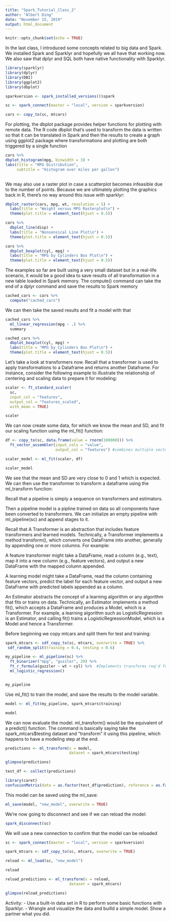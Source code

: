 ```yaml
---
title: "Spark_Tutorial_Class_2"
author: "Albert Ding"
date: "November 15, 2019"
output: html_document
---
```


```r
knitr::opts_chunk$set(echo = TRUE)
```

In the last class, I introduced some concepts related to big data and Spark. We installed Spark and Sparklyr and hopefully we all have that working now. We also saw that dplyr and SQL both have native functionality with Sparklyr.

```r
library(sparklyr)
library(dplyr)
library(DBI)
library(ggplot2)
library(dbplot)

sparkversion <- spark_installed_versions()$spark

sc <- spark_connect(master = "local", version = sparkversion)

cars <- copy_to(sc, mtcars)

```


For plotting, the dbplot package provides helper functions for plotting with remote data. The R code dbplot that's used to transform the data is written so that it can be translated in Spark and then the results to create a graph using ggplot2 package where transformations and plotting are both triggered by a single function

```r
cars %>%
dbplot_histogram(mpg, binwidth = 3) +
labs(title = "MPG Distribution",
     subtitle = "Histogram over miles per gallon")
 
```



We may also use a raster plot in case a scatterplot becomes infeasible due to the number of points. Because we are ultimately plotting the graphics back in R, there's no way around this issue with sparklyr: 

```r
dbplot_raster(cars, mpg, wt, resolution = 5) +
  labs(title = "Weight versus MPG Rasterplot\n") +
  theme(plot.title = element_text(hjust = 0.5))

```

```r
cars %>%
  dbplot_line(disp) +
  labs(title = "Nonsensical Line Plot\n") +
  theme(plot.title = element_text(hjust = 0.5))
```

```r
cars %>%
  dbplot_boxplot(cyl, mpg) + 
  labs(title = "MPG by Cylinders Box Plot\n") +
  theme(plot.title = element_text(hjust = 0.5)) 
```


The examples so far are built using a very small dataset but in a real-life scenario, it would be a good idea to save results of all transformation in a new table loaded in Spark memory. The compute() command can take the end of a dplyr command and save the results to Spark memory

```r
cached_cars <- cars %>% 
  compute("cached_cars")
```

We can then take the saved results and fit a model with that

```r
cached_cars %>%
  ml_linear_regression(mpg ~ .) %>%
  summary

cached_cars %>%
  dbplot_boxplot(cyl, mpg) + 
  labs(title = "MPG by Cylinders Box Plot\n") +
  theme(plot.title = element_text(hjust = 0.5))


```

Let's take a look at transformers now. Recall that a transformer is used to apply transformations to a Dataframe and returns another Dataframe. For instance, consider the following example to illustrate the relationship of centering and scaling data to prepare it for modeling:

```r
scaler <- ft_standard_scaler(
  sc,
  input_col = "features",
  output_col = "features_scaled",
  with_mean = TRUE)

scaler

```

We can now create some data, for which we know the mean and SD, and fit our scaling function using the ml_fit() function: 

```r
df <- copy_to(sc, data.frame(value = rnorm(100000))) %>% 
  ft_vector_assembler(input_cols = "value", 
                      output_col = "features") #combines multiple vectors into a row vector

scaler_model <- ml_fit(scaler, df)

scaler_model

```

We see that the mean and SD are very close to 0 and 1 which is expected. We can then use the transformer to transform a dataframe using the ml_transform function:

Recall that a pipeline is simply a sequence on transformers and estimators. 

Then a pipeline model is a pipline trained on data so all components have been converted to transformers. We can initialize an empty pipeline with ml_pipeline(sc) and append stages to it. 

Recall that A Transformer is an abstraction that includes feature transformers and learned models. Technically, a Transformer implements a method transform(), which converts one DataFrame into another, generally by appending one or more columns. For example:

A feature transformer might take a DataFrame, read a column (e.g., text), map it into a new column (e.g., feature vectors), and output a new DataFrame with the mapped column appended.

A learning model might take a DataFrame, read the column containing feature vectors, predict the label for each feature vector, and output a new DataFrame with predicted labels appended as a column.

An Estimator abstracts the concept of a learning algorithm or any algorithm that fits or trains on data. Technically, an Estimator implements a method fit(), which accepts a DataFrame and produces a Model, which is a Transformer. For example, a learning algorithm such as LogisticRegression is an Estimator, and calling fit() trains a LogisticRegressionModel, which is a Model and hence a Transformer.

Before beginning we copy mtcars and split them for test and training:  

```r
spark_mtcars <- sdf_copy_to(sc, mtcars, overwrite = TRUE) %>%
 sdf_random_split(training = 0.4, testing = 0.6)

my_pipeline <- ml_pipeline(sc) %>%
  ft_binarizer("mpg", "guzzler", 20) %>%
  ft_r_formula(guzzler ~ wt + cyl) %>%  #Implements transforms req'd for fitting data against R model
  ml_logistic_regression()


my_pipeline

```

Use ml_fit() to train the model, and save the results to the model variable.

```r
model <- ml_fit(my_pipeline, spark_mtcars$training)

model
```

We can now evaluate the model. ml_transform() would be the equivalent of a predict() function. The command is basically saying take the spark_mtcars$testing dataset and "transform" it using this pipeline, which happens to have a modeling step at the end.

```r
predictions <- ml_transform(x = model, 
                            dataset = spark_mtcars$testing)

glimpse(predictions)

test_df <- collect(predictions)

library(caret)
confusionMatrix(data = as.factor(test_df$prediction), reference = as.factor(test_df$guzzler))

```

This model can be saved using the ml_save:

```r
ml_save(model, "new_model", overwrite = TRUE)

```

We're now going to disconnect and see if we can reload the model:

```r
spark_disconnect(sc)

```

We will use a new connection to confirm that the model can be reloaded

```r
sc <- spark_connect(master = "local", version = sparkversion)

spark_mtcars <- sdf_copy_to(sc, mtcars, overwrite = TRUE) 

reload <- ml_load(sc, "new_model")

reload

reload_predictions <- ml_transform(x = reload, 
                            dataset = spark_mtcars)

glimpse(reload_predictions)

```


Activity: 
- Use a built-in data set in R to perform some basic functions with Sparklyr. 
- Wrangle and visualize  the data and builld a simple model. Show a partner what you did. 


